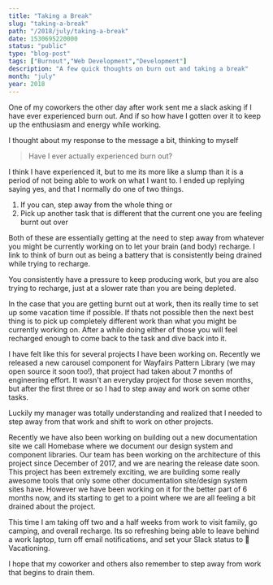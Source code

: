 ```yaml
---
title: "Taking a Break"
slug: "taking-a-break"
path: "/2018/july/taking-a-break"
date: 1530695220000
status: "public"
type: "blog-post"
tags: ["Burnout","Web Development","Development"]
description: "A few quick thoughts on burn out and taking a break"
month: "july"
year: 2018
---
```



One of my coworkers the other day after work sent me a slack asking if I have
ever experienced burn out. And if so how have I gotten over it to keep up the
enthusiasm and energy while working.

I thought about my response to the message a bit, thinking to myself

> Have I ever actually experienced burn out?

I think I have experienced it, but to me its more like a slump than it is a
period of not being able to work on what I want to. I ended up replying saying
yes, and that I normally do one of two things.

1. If you can, step away from the whole thing or
2. Pick up another task that is different that the current one you are feeling
   burnt out over

Both of these are essentially getting at the need to step away from whatever you
might be currently working on to let your brain (and body) recharge. I link to
think of burn out as being a battery that is consistently being drained while
trying to recharge.

You consistently have a pressure to keep producing work, but you are also trying
to recharge, just at a slower rate than you are being depleted.

In the case that you are getting burnt out at work, then its really time to set
up some vacation time if possible. If thats not possible then the next best
thing is to pick up completely different work than what you might be currently
working on. After a while doing either of those you will feel recharged enough
to come back to the task and dive back into it.

I have felt like this for several projects I have been working on. Recently we
released a new carousel component for Wayfairs Pattern Library (we may open
source it soon too!), that project had taken about 7 months of engineering
effort. It wasn't an everyday project for those seven months, but after the
first three or so I had to step away and work on some other tasks.

Luckily my manager was totally understanding and realized that I needed to step
away from that work and shift to work on other projects.

Recently we have also been working on building out a new documentation site we
call Homebase where we document our design system and component libraries. Our
team has been working on the architecture of this project since December of
2017, and we are nearing the release date soon. This project has been extremely
exciting, we are building some really awesome tools that only some other
documentation site/design system sites have. However we have been working on it
for the better part of 6 months now, and its starting to get to a point where we
are all feeling a bit drained about the project.

This time I am taking off two and a half weeks from work to visit family, go
camping, and overall recharge. Its so refreshing being able to leave behind a
work laptop, turn off email notifications, and set your Slack status to 🌴
Vacationing.

I hope that my coworker and others also remember to step away from work that
begins to drain them.

